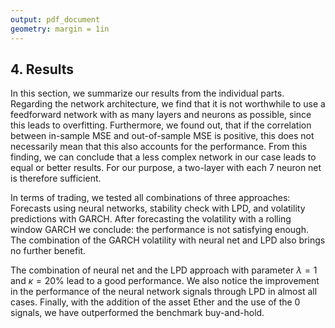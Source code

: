```yaml
---
output: pdf_document
geometry: margin = 1in
---
```


## 4. Results

In this section, we summarize our results from the individual parts. Regarding the network architecture, we find that it is not worthwhile to use a feedforward network with as many layers and neurons as possible, since this leads to overfitting. Furthermore, we found out, that if the correlation between in-sample MSE and out-of-sample MSE is positive, this does not necessarily mean that this also accounts for the performance. From this finding, we can conclude that a less complex network in our case leads to equal or better results. For our purpose, a two-layer with each 7 neuron net is therefore sufficient.

In terms of trading, we tested all combinations of three approaches: Forecasts using neural networks, stability check with LPD, and volatility predictions with GARCH. After forecasting the volatility with a rolling window GARCH we conclude: the performance is not satisfying enough. The combination of the GARCH volatility with neural net and LPD also brings no further benefit.

The combination of neural net and the LPD approach with parameter $\lambda=1$ and $\kappa = 20 \%$ lead to a good performance. We also notice the improvement in the performance of the neural network signals through LPD in almost all cases. Finally, with the addition of the asset Ether and the use of the 0 signals, we have outperformed the benchmark buy-and-hold.






